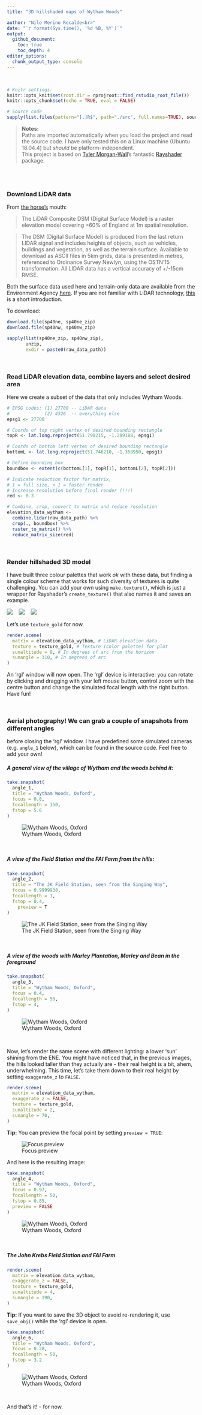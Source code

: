 ```yaml
---
title: "3D hillshaded maps of Wytham Woods"

author: "Nilo Merino Recalde<br>"
date: "`r format(Sys.time(), '%d %B, %Y')`"
output:
  github_document:
    toc: true
    toc_depth: 4
editor_options:
  chunk_output_type: console
---
```

<br>

```r
# Knitr settings: 
knitr::opts_knit$set(root.dir = rprojroot::find_rstudio_root_file())
knitr::opts_chunk$set(echo = TRUE, eval = FALSE)
```

```r
# Source code
sapply(list.files(pattern="[.]R$", path="./src", full.names=TRUE), source)
```

> **Notes:** <br> Paths are imported automatically when you load the project and read the source code. I have only tested this on a Linux machine (Ubuntu 18.04.4) but *should* be platform-independent. <br> 
This project is based on [Tyler Morgan-Wall](https://www.tylermw.com/)'s fantastic [Rayshader](https://www.rayshader.com/) package.

<br>
<br>

### Download LiDAR data
From [the horse's](https://data.gov.uk/dataset/80c522cc-e0bf-4466-8409-57a04c456197/lidar-composite-dsm-2017-1m) mouth:

> The LiDAR Composite DSM (Digital Surface Model) is a raster elevation model
covering >60% of England at 1m spatial resolution.

> The DSM (Digital Surface Model) is produced from the last return LIDAR signal and includes heights of objects, such as vehicles,
> buildings and vegetation, as well as the terrain surface. Available to download as ASCII files in 5km grids, data is presented in 
> metres, referenced to Ordinance Survey Newlyn, using the OSTN’15 transformation. All LIDAR data has a vertical accuracy of +/-15cm RMSE.

Both the surface data used here and terrain-only data are available from the Environment Agency [here](https://environment.data.gov.uk/DefraDataDownload/?Mode=survey). If you are not familiar with LiDAR technology, [this](https://oceanservice.noaa.gov/facts/lidar.html) is a short introduction.

To download:

```r
download.file(sp40ne, sp40ne_zip)
download.file(sp40nw, sp40nw_zip)

sapply(list(sp40ne_zip, sp40nw_zip),
       unzip,
       exdir = paste0(raw_data_path))
```

<br>

### Read LiDAR elevation data, combine layers and select desired area
Here we create a subset of the data that only includes Wytham Woods.

```r

# EPSG codes: (1) 27700 -- LiDAR data
#             (2) 4326  -- everything else
epsg1 <- 27700

# Coords of top right vertex of desired bounding rectangle
topR <- lat.long.reproject(51.790215, -1.289188, epsg1)

# Coords of bottom left vertex of desired bounding rectangle
bottomL <- lat.long.reproject(51.746210, -1.358950, epsg1)

# Define bounding box
boundbox <- extent(c(bottomL[1], topR[1], bottomL[2], topR[2]))

# Indicate reduction factor for matrix, 
# 1 = full size, < 1 = faster render
# Increase resolution before final render (!!!)
red <- 0.3

# Combine, crop, convert to matrix and reduce resolution
elevation_data_wytham <- 
  combine.lidar(raw_data_path) %>% 
  crop(., boundbox) %>%
  raster_to_matrix() %>%
  reduce_matrix_size(red) 

```

<br>

### Render hillshaded 3D model

I have built three colour palettes that work *ok* with these data, but finding a
single colour scheme that works for such diversity of textures is quite
challenging. You can add your own using `make.texture()`, which is just a
wrapper for Rayshader's `create_texture()` that also names it and saves an
example.

![](../reports/figures/texture_green.jpeg) &nbsp;&nbsp; ![](../reports/figures/texture_tan.jpeg) &nbsp;&nbsp;  ![](../reports/figures/texture_gold.jpeg)

Let's use `texture_gold` for now.

```r

render.scene(
  matrix = elevation_data_wytham, # LiDAR elevation data
  texture = texture_gold, # Texture (color palette) for plot
  sunaltitude = 9, # In degrees of arc from the horizon
  sunangle = 310, # In degrees of arc
) 

```

An 'rgl' window will now open. The 'rgl' device is interactive: you can rotate
by clicking and dragging with your left mouse button, control zoom with the
centre button and change the simulated focal length with the right button. Have
fun!

<br>

### Aerial photography! We can grab a couple of snapshots from different angles
before closing the 'rgl' window. I have predefined some simulated cameras (e.g.
`angle_1` below), which can be found in the source code. Feel free to add your
own!

##### A general view of the village of Wytham and the woods behind it:

```r

take.snapshot(
  angle_1,
  title = "Wytham Woods, Oxford",
  focus = 0.8,
  focallength = 150,
  fstop = 5.6
)
```

![Wytham Woods, Oxford](../reports/figures/angle_1.jpeg)

<br>

##### A view of the Field Station and the FAI Farm from the hills:

```r

take.snapshot(
  angle_2,
  title = "The JK Field Station, seen from the Singing Way",
  focus = 0.9999938,
  focallength = 1,
  fstop = 0.4,
    preview = T
)
```

![The JK Field Station, seen from the Singing Way](../reports/figures/angle_2.jpeg)

<br>

##### A view of the woods with Marley Plantation, Marley and Bean in the foreground

```r

take.snapshot(
  angle_3,
  title = "Wytham Woods, Oxford",
  focus = 0.4,
  focallength = 50,
  fstop = 4,
)

```

![Wytham Woods, Oxford](../reports/figures/angle_3.jpeg)

<br>

Now, let's render the same scene with different lighting: a lower 'sun' shining
from the ENE. You might have noticed that, in the previous images, the hills
looked taller than they actually are - their real height is a bit, ahem,
underwhelming. This time, let's take them down to their real height by setting
`exaggerate_z` to `FALSE`.

```r

render.scene(
  matrix = elevation_data_wytham,
  exaggerate_z = FALSE,
  texture = texture_gold,
  sunaltitude = 2,
  sunangle = 70,
) 

```

**Tip:** You can preview the focal point by setting `preview = TRUE`:

![Focus preview](../reports/figures/focus_example.jpeg)

And here is the resulting image:
```r
take.snapshot(
  angle_4,
  title = "Wytham Woods, Oxford",
  focus = 0.97,
  focallength = 50,
  fstop = 0.85,
  preview = FALSE
)
```

![Wytham Woods, Oxford](../reports/figures/angle_4.jpeg)

<br>

##### The John Krebs Field Station and FAI Farm

```r

render.scene(
  matrix = elevation_data_wytham,
  exaggerate_z = FALSE,
  texture = texture_gold,
  sunaltitude = 4,
  sunangle = 190,
) 

```

**Tip:** If you want to save the 3D object to avoid re-rendering it, use `save_obj()` while the 'rgl' device is open.

```r
take.snapshot(
  angle_6,
  title = "Wytham Woods, Oxford",
  focus = 0.28,
  focallength = 50,
  fstop = 3.2
)
```

![Wytham Woods, Oxford](../reports/figures/angle_6.jpeg)

<br>

And that's it! - for now.

